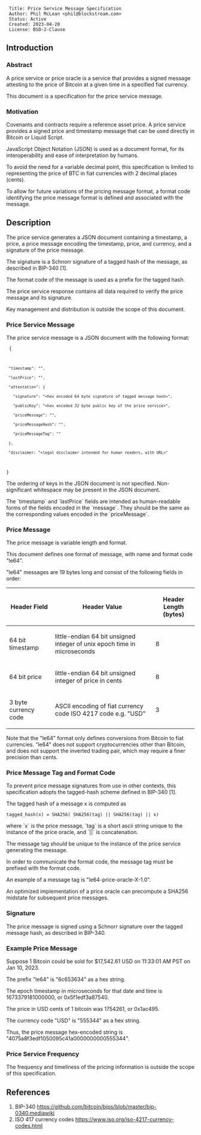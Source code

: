 <pre>
 Title: Price Service Message Specification
 Author: Phil McLean <phil@blockstream.com>
 Status: Active
 Created: 2023-04-20
 License: BSD-2-Clause
</pre>


==Introduction==


===Abstract===

A price service or price oracle is a service that provides a signed
message attesting to the price of Bitcoin at a given time in a
specified fiat currency.

This document is a specification for the price service message.


===Motivation===

Covenants and contracts require a reference asset price. A price
service provides a signed price and timestamp message that can be used
directly in Bitcoin or Liquid Script.

JavaScript Object Notation (JSON) is used as a document format,
for its interoperability and ease of interpretation by humans. 

To avoid the need for a variable decimal point, this specification is
limited to representing the price of BTC in fiat currencies with 2
decimal places (cents).

To allow for future variations of the pricing message format, a format
code identifying the price message format is defined and associated
with the message. 


==Description==

The price service generates a JSON document containing a timestamp, a
price, a price message encoding the timestamp, price, and currency,
and a signature of the price message.

The signature is a Schnorr signature of a tagged hash of the message,
as described in BIP-340 [1]. 

The format code of the message is used as a prefix for the tagged
hash. 

The price service response contains all data required to verify the
price message and its signature.

Key management and distribution is outside the scope of this
document. 


===Price Service Message===

The price service message is a JSON document with the following format:

<code>
{
  "timestamp": "<Unix Epoch Time in microseconds of message time>",
  "lastPrice": "<Price>",
  "attestation": {
    "signature": "<hex encoded 64 byte signature of tagged message hash>",
    "publicKey": "<hex encoded 32 byte public key of the price service>",
    "priceMessage": "<hex encoded price message>",
    "priceMessageHash": "<hex encoded tagged price message hash>",
    "priceMessageTag": "<tag used for price message hash>"
  },
  "disclaimer: "<legal disclaimer intended for human readers, with URL>"
}
</code>

The ordering of keys in the JSON document is not
specified. Non-significant whitespace may be present in the JSON
document.

The `timestamp` and `lastPrice` fields are intended as human-readable
forms of the fields encoded in the `message`. They should be the same
as the corresponding values encoded in the `priceMessage`. 


===Price Message===

The price message is variable length and format.

This document defines one format of message, with name and format code "le64".

"le64" messages are 19 bytes long and consist of the following fields in order:

{| class="wikitable" style="margin:auto"
! Header Field !! Header Value !! Header Length (bytes)
|-
| 64 bit timestamp || little-endian 64 bit unsigned integer of unix epoch time in microseconds || 8
|-
| 64 bit price || little-endian 64 bit unsigned integer of price in cents || 8
|-
| 3 byte currency code || ASCII encoding of fiat currency code ISO 4217 code e.g. "USD" || 3
|}

Note that the "le64" format only defines conversions from Bitcoin to
fiat currencies. "le64" does not support cryptocurrencies other than
Bitcoin, and does not support the inverted trading pair, which may
require a finer precision than cents. 

===Price Message Tag and Format Code===

To prevent price message signatures from use in other contexts,
this specification adopts the tagged-hash scheme defined
in BIP-340 [1].  

The tagged hash of a message x is computed as

<code>
tagged_hash(x) = SHA256( SHA256(tag) || SHA256(tag) || x)
</code>

where `x` is the price message, `tag` is a short ascii string unique
to the instance of the price oracle, and `||` is concatenation.

The message tag should be unique to the instance of the price service
generating the message.

In order to communicate the format code, the message tag must be
prefixed with the format code. 

An example of a message tag is "le64-price-oracle-X-1.0".

An optimized implementation of a price oracle can precompute a SHA256
midstate for subsequent price messages.

===Signature===

The price message is signed using a Schnorr signature over the tagged
message hash, as described in BIP-340.

===Example Price Message===

Suppose 1 Bitcoin could be sold for $17,542.61 USD on 11:33:01 AM PST on Jan 10, 2023.

The prefix "le64" is "6c653634" as a hex string.

The epoch timestamp in microseconds for that date and time is 1673379181000000, or 0x5f1edf3a87540.

The price in USD cents of 1 bitcoin was 1754261, or 0x1ac495.

The currency code "USD" is "555344" as a hex string.

Thus, the price message hex-encoded string is "4075a8f3edf1050095c41a0000000000555344".

===Price Service Frequency===

The frequency and timeliness of the pricing information is outside
the scope of this specification.

==References==

# BIP-340 https://github.com/bitcoin/bips/blob/master/bip-0340.mediawiki
# ISO 417 currency codes https://www.iso.org/iso-4217-currency-codes.html
